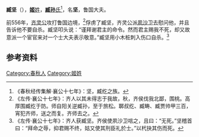 {{Infobox 先秦人物
|image       = 
|姓= [[姬姓|姬]]
|名= 坚
|氏= [[臧孙氏|臧孙]]
|zi          = 
|hao         = 
|job         = 
|nickname    = 
|nickzi      = 
|posthumous  = 
|国家= [[周|周]]
|名称= 臧坚
|hometown    = 
|birth       = 
|逝世日期= 前556年
|honor       = 
|honor2      = 
|spouse       = 
|children      = 
}}
'''臧坚'''（{{bd|？||前556年||}}），[[姬姓|'''姬'''姓]]，[[臧孙氏|'''臧孙'''氏]]<ref>《春秋经传集解·襄公十七年》：坚，臧纥之族。</ref>，名'''坚'''，鲁国大夫。

前556年，[[齐灵公|齐灵公]]攻打鲁国边境，<ref>《左传·襄公十七年》：齐人以其未得志于我故，秋，齐侯伐我北鄙，围桃。高厚围臧纥于防。师自阳关逆臧孙，至于旅松。郰叔纥、臧畴、臧贾帅甲三百，宵犯齐师，送之而复。齐师去之。</ref>俘虏了臧坚，齐灵公派[[夙沙卫|夙沙卫]]去慰问他，并且告诉他不要自杀。臧坚叩头说：“谨拜谢君主的命令。然而君主赐我不死，却又故意派一个宦官来对一个士大夫表示敬意。”臧坚用小木桩刺入伤口自杀。<ref>《左传·襄公十七年》：齐人获臧坚。齐侯使夙沙卫唁之，且曰：“无死。”坚稽首曰：“拜命之辱，抑君赐不终，姑又使其刑臣礼於士。”以杙抉其伤而死。</ref>

== 参考资料 ==
{{reflist}}

[[Category:春秋人|Category:春秋人]]
[[Category:姬姓|Category:姬姓]]